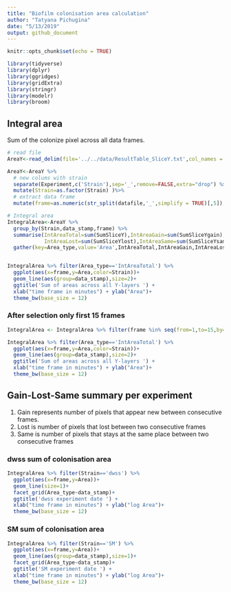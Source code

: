 ```yaml
---
title: "Biofilm colonisation area calculation"
author: "Tatyana Pichugina"
date: "5/13/2019"
output: github_document
---
```


```r
knitr::opts_chunk$set(echo = TRUE)

library(tidyverse)
library(dplyr)
library(ggridges)
library(gridExtra)
library(stringr)
library(modelr)
library(broom)
```


## Integral area
Sum of the colonize pixel across all data frames.


```r
# read file 
AreaY<-read_delim(file='../../data/ResultTable_SliceY.txt',col_names = TRUE,delim=',')

AreaY<-AreaY %>% 
  # new colums with strain
  separate(Experiment,c('Strain'),sep='_',remove=FALSE,extra="drop") %>%
  mutate(Strain=as.factor(Strain) )%>%
  # extract data frame
  mutate(frame=as.numeric(str_split(datafile,'_',simplify = TRUE)[,5]),data_stamp=as.numeric(str_split(datafile,'_',simplify = TRUE)[,3]))

# Integral area
IntegralArea<-AreaY %>%
  group_by(Strain,data_stamp,frame) %>%
  summarise(IntAreaTotal=sum(SumSliceY),IntAreaGain=sum(SumSliceYgain),
            IntAreaLost=sum(SumSliceYlost),IntAreaSame=sum(SumSliceYsame)) %>% 
  gather(key=Area_type,value='Area',IntAreaTotal,IntAreaGain,IntAreaLost,IntAreaSame,factor_key = TRUE)


IntegralArea %>% filter(Area_type=='IntAreaTotal') %>% 
  ggplot(aes(x=frame,y=Area,color=Strain))+
  geom_line(aes(group=data_stamp),size=2)+
  ggtitle('Sum of areas across all Y-layers ') + 
  xlab("time frame in minutes") + ylab("Area")+
  theme_bw(base_size = 12)

```

### After selection only first 15 frames
```r
IntegralArea <- IntegralArea %>% filter(frame %in% seq(from=1,to=15,by=1)) # frame 1-15

IntegralArea %>% filter(Area_type=='IntAreaTotal') %>% 
  ggplot(aes(x=frame,y=Area,color=Strain))+
  geom_line(aes(group=data_stamp),size=2)+
  ggtitle('Sum of areas across all Y-layers ') + 
  xlab("time frame in minutes") + ylab("Area")+
  theme_bw(base_size = 12)
```

## Gain-Lost-Same summary per experiment
1. Gain represents number of pixels that appear new between consecutive frames.
2. Lost is number of pixels that lost between two consecutive frames
3. Same is number of pixels that stays at the same place between two consecutive frames

### dwss sum of colonisation area
```r
IntegralArea %>% filter(Strain=='dwss') %>%
  ggplot(aes(x=frame,y=Area))+
  geom_line(size=1)+
  facet_grid(Area_type~data_stamp)+
  ggtitle('dwss experiment date ') + 
  xlab("time frame in minutes") + ylab("log Area")+
  theme_bw(base_size = 12)
```

### SM sum of colonisation area 
```r
IntegralArea %>% filter(Strain=='SM') %>%
  ggplot(aes(x=frame,y=Area))+
  geom_line(aes(group=data_stamp),size=1)+
  facet_grid(Area_type~data_stamp)+
  ggtitle('SM experiment date ') + 
  xlab("time frame in minutes") + ylab("log Area")+
  theme_bw(base_size = 12)
```

